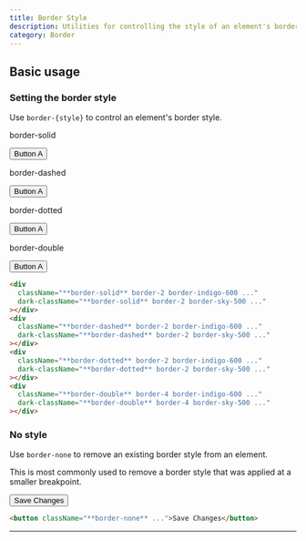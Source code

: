 ```yaml
---
title: Border Style
description: Utilities for controlling the style of an element's borders.
category: Border
---
```



## Basic usage

### Setting the border style

Use `border-{style}` to control an element's border style.

<Example>
  <div className="flex flex-col sm:flex-row items-center justify-around gap-4 text-white text-sm text-center font-bold leading-6">
    <div className="flex flex-col items-center shrink-0">
      <p className="font-medium text-sm text-slate-500 font-mono text-center mb-3 dark:text-slate-400">
        border-solid
      </p>
      <button className="px-4 py-2 font-semibold text-sm bg-white text-slate-700 dark:bg-slate-700 dark:text-white rounded-md shadow-sm ring-1 ring-slate-900/5 border-indigo-500 dark:border-sky-500 border-2 border-solid">
        Button A
      </button>
    </div>
    <div className="flex flex-col items-center shrink-0">
      <p className="font-medium text-sm text-slate-500 font-mono text-center mb-3 dark:text-slate-400">
        border-dashed
      </p>
      <button className="px-4 py-2 font-semibold text-sm bg-white text-slate-700 dark:bg-slate-700 dark:text-white rounded-md shadow-sm ring-1 ring-slate-900/5 border-indigo-500 dark:border-sky-500 border-2 border-dashed">
        Button A
      </button>
    </div>
    <div className="flex flex-col items-center shrink-0">
      <p className="font-medium text-sm text-slate-500 font-mono text-center mb-3 dark:text-slate-400">
        border-dotted
      </p>
      <button className="px-4 py-2 font-semibold text-sm bg-white text-slate-700 dark:bg-slate-700 dark:text-white rounded-md shadow-sm ring-1 ring-slate-900/5 border-indigo-500 dark:border-sky-500 border-2 border-dotted">
        Button A
      </button>
    </div>
    <div className="flex flex-col items-center shrink-0">
      <p className="font-medium text-sm text-slate-500 font-mono text-center mb-3 dark:text-slate-400">
        border-double
      </p>
      <button className="px-4 py-2 font-semibold text-sm bg-white text-slate-700 dark:bg-slate-700 dark:text-white rounded-md shadow-sm ring-1 ring-slate-900/5 border-indigo-500 dark:border-sky-500 border-4 border-double">
        Button A
      </button>
    </div>
  </div>
</Example>

```html
<div
  className="**border-solid** border-2 border-indigo-600 ..."
  dark-className="**border-solid** border-2 border-sky-500 ..."
></div>
<div
  className="**border-dashed** border-2 border-indigo-600 ..."
  dark-className="**border-dashed** border-2 border-sky-500 ..."
></div>
<div
  className="**border-dotted** border-2 border-indigo-600 ..."
  dark-className="**border-dotted** border-2 border-sky-500 ..."
></div>
<div
  className="**border-double** border-4 border-indigo-600 ..."
  dark-className="**border-double** border-4 border-sky-500 ..."
></div>
```

### No style

Use `border-none` to remove an existing border style from an element.

This is most commonly used to remove a border style that was applied at a smaller breakpoint.

<Example>
  <div className="flex justify-center gap-4 text-white text-sm text-center font-bold leading-6">
    <button className="px-4 py-2 font-semibold text-sm bg-white text-slate-700 dark:bg-slate-700 dark:text-white rounded-md shadow-sm ring-1 ring-slate-900/5 dark:ring-white/10 dark:ring-inset border-indigo-500 border-2 border-none">
      Save Changes
    </button>
  </div>
</Example>

```html
<button className="**border-none** ...">Save Changes</button>
```

---
